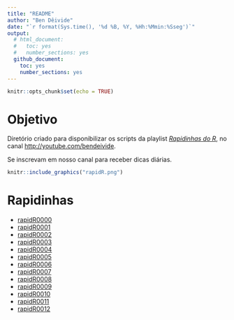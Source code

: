 ```yaml
---
title: "README"
author: "Ben Dêivide"
date: "`r format(Sys.time(), '%d %B, %Y, %Hh:%Mmin:%Sseg')`"
output: 
  # html_document:
  #   toc: yes
  #   number_sections: yes
  github_document:
    toc: yes
    number_sections: yes
---
```



```r
knitr::opts_chunk$set(echo = TRUE)
```

# Objetivo

Diretório criado para disponibilizar os scripts da playlist [*Rapidinhas do R*](https://youtube.com/playlist?list=PL-20Z1XFWKR1YPXb12UMmXRsAKelZhzca), no canal <http://youtube.com/bendeivide>. 

Se inscrevam em nosso canal para receber dicas diárias.

```r
knitr::include_graphics("rapidR.png")
```



# Rapidinhas

- [rapidR0000](https://youtu.be/7ThNBHuM_hU)
- [rapidR0001](https://youtu.be/BYzeP0zroGg)
- [rapidR0002](https://youtu.be/kQqKcDl0wUM)
- [rapidR0003](https://youtu.be/66dYCoJH9IM)
- [rapidR0004](https://youtu.be/VMip8fVUAVc)
- [rapidR0005](https://youtu.be/0tYss8T7Mew)
- [rapidR0006](https://youtu.be/f9NUvS6J5DI)
- [rapidR0007](https://youtu.be/nYJkO4454Q0)
- [rapidR0008](https://youtu.be/YSzS0q6lrgg)
- [rapidR0009](https://youtu.be/C9JtFhdQHLo)
- [rapidR0010](https://youtu.be/A3C5zPC61UY)
- [rapidR0011](https://youtu.be/0VNFn4rE_Mw)
- [rapidR0012](https://youtu.be/6pVikRF7FQo)
